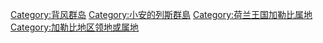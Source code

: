 [[Category:背风群岛|Category:背风群岛]]
[[Category:小安的列斯群島|Category:小安的列斯群島]]
[[Category:荷兰王国加勒比属地|Category:荷兰王国加勒比属地]]
[[Category:加勒比地区领地或属地|Category:加勒比地区领地或属地]]